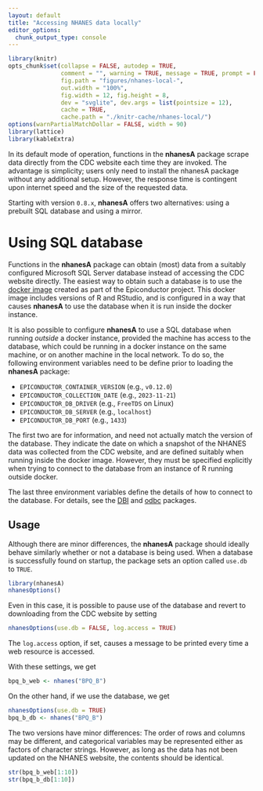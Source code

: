 ```yaml
---
layout: default
title: "Accessing NHANES data locally"
editor_options: 
  chunk_output_type: console
---
```


```r
library(knitr)
opts_chunk$set(collapse = FALSE, autodep = TRUE, 
               comment = "", warning = TRUE, message = TRUE, prompt = FALSE,
               fig.path = "figures/nhanes-local-",
               out.width = "100%",
               fig.width = 12, fig.height = 8,
               dev = "svglite", dev.args = list(pointsize = 12),
               cache = TRUE,
               cache.path = "./knitr-cache/nhanes-local/")
options(warnPartialMatchDollar = FALSE, width = 90)
library(lattice)
library(kableExtra)
```

In its default mode of operation, functions in the __nhanesA__ package
scrape data directly from the CDC website each time they are invoked.
The advantage is simplicity; users only need to install the nhanesA
package without any additional setup.  However, the response time is
contingent upon internet speed and the size of the requested data.

Starting with version `0.8.x`, __nhanesA__ offers two alternatives:
using a prebuilt SQL database and using a mirror.

# Using SQL database

Functions in the __nhanesA__ package can obtain (most) data from a
suitably configured Microsoft SQL Server database instead of accessing
the CDC website directly. The easiest way to obtain such a database is
to use the [docker image](https://github.com/ccb-hms/NHANES) created
as part of the Epiconductor project. This docker image includes
versions of R and RStudio, and is configured in a way that causes
__nhanesA__ to use the database when it is run inside the docker
instance.

It is also possible to configure __nhanesA__ to use a SQL database
when running _outside_ a docker instance, provided the machine has
access to the database, which could be running in a docker instance on
the same machine, or on another machine in the local network. To do
so, the following environment variables need to be define prior to
loading the __nhanesA__ package:

- `EPICONDUCTOR_CONTAINER_VERSION` (e.g., `v0.12.0`)
- `EPICONDUCTOR_COLLECTION_DATE` (e.g., `2023-11-21`)
- `EPICONDUCTOR_DB_DRIVER` (e.g., `FreeTDS` on Linux)
- `EPICONDUCTOR_DB_SERVER` (e.g., `localhost`)
- `EPICONDUCTOR_DB_PORT` (e.g., `1433`)

The first two are for information, and need not actually match the
version of the database. They indicate the date on which a snapshot of
the NHANES data was collected from the CDC website, and are defined
suitably when running inside the docker image. However, they must be
specified explicitly when trying to connect to the database from an
instance of R running outside docker.

The last three environment variables define the details of how to
connect to the database. For details, see the
[DBI](https://github.com/r-dbi/DBI) and
[odbc](https://github.com/r-dbi/odbc) packages.


## Usage 

Although there are minor differences, the __nhanesA__ package should
ideally behave similarly whether or not a database is being used. When
a database is successfully found on startup, the package sets an
option called `use.db` to `TRUE`.

```r
library(nhanesA)
nhanesOptions()
```

Even in this case, it is possible to pause use of the database and
revert to downloading from the CDC website by setting

```r
nhanesOptions(use.db = FALSE, log.access = TRUE)
```

The `log.access` option, if set, causes a message to be printed every
time a web resource is accessed.

With these settings, we get

```r
bpq_b_web <- nhanes("BPQ_B")
```

On the other hand, if we use the database, we get

```r
nhanesOptions(use.db = TRUE)
bpq_b_db <- nhanes("BPQ_B")
```

The two versions have minor differences: The order of rows and columns
may be different, and categorical variables may be represented either
as factors of character strings. However, as long as the data has not
been updated on the NHANES website, the contents should be identical.

```r
str(bpq_b_web[1:10])
str(bpq_b_db[1:10])
```


